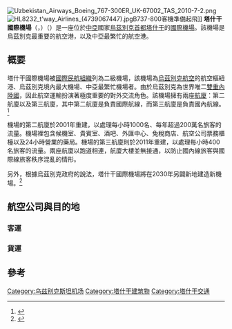 {{Link style|time=2015-12-11T09:23:02+00:00}}
{{Infobox Airport
| name         = 塔什干國際機場<br>{{lang|uz|Toshkent Xalqaro Aeroporti}}<br><small>{{lang|ru|Международный Аэропорт Ташкента}}</small>
| nativename   = 
| nativename-a = 
| nativename-r = 
| image        = 
| image-width  = 150
| image2       = Tashkent Airport Wallner.jpg
| image2-width = 250
| caption2     = 
| IATA         = TAS
| ICAO         = UTTT
<center>{{Location map|Uzbekistan|width=250|float=center
|caption=|mark=Airplane_silhouette.svg|marksize=10
|label=TAS|position=right
|lat_deg=41|lat_min=15|lat_sec=28.3|lat_dir=N
|lon_deg=69|lon_min=16|lon_sec=52.27|lon_dir=E
}}<small>機場在烏茲別克的位置</small></center>
| type         = 民用
| owner        = {{UZB}}[[政府|政府]]
| operator     = {{flagicon|UZB}} [[烏茲別克航空|烏茲別克航空]]
| city-served  = {{UZB}} [[塔什干|塔什干]]
| location     = {{UZB}} [[塔什干|塔什干]]
| hub          = {{flagicon|UZB}} [[烏茲別克航空|烏茲別克航空]]
| elevation-f  = 1,417
| elevation-m  = 432
| coordinates  = {{coord|41|15|28.3|N|69|16|52.27|E|type:airport}}
| website      = [https://web.archive.org/web/20130329104103/http://www.uzairways.com/airports.aspx www.uzairways.com]
}}
[[File:Uzbekistan_Airways_Boeing_767-300ER_UK-67002_TAS_2010-7-2.png|right]]
[[File:HL8232_t'way_Airlines_(4739067447).jpg|right]]B737-800客機準備起飛]]
'''塔什干國際機場'''（{{lang-uz|Toshkent Xalqaro Aeroporti}}，{{lang-ru|Международный Аэропорт Ташкента}}）（{{Airport codes|TAS|UTTT}}）是一座位於[[中亞|中亞]]國家[[烏茲別克|烏茲別克]][[首都|首都]][[塔什干|塔什干]]的[[國際機場|國際機場]]。該機場是烏茲別克最重要的航空港，以及中亞最繁忙的航空港。

==概要==
塔什干國際機場被[[國際民航組織|國際民航組織]]列為二級機場，該機場為[[烏茲別克航空|烏茲別克航空]]的航空樞紐港、烏茲別克境內最大機場、中亞最繁忙機場者。由於烏茲別克為世界唯二[[雙重內陸國|雙重內陸國]]，因此航空運輸扮演著極度重要的對外交流角色。該機場擁有兩座[[航站楼|航廈]]：第二航廈以及第三航廈，其中第二航廈是負責國際航線，而第三航廈是負責國內航線。<ref>{{cite news|title=Uzbekistan Airways’ new terminal starts operation in Tashkent|url=http://www.caan.asia/en/show-uzbekistan_airways%E2%80%99_new_terminal_starts_operation_in_tashkent.html|accessdate=26 September 2011|newspaper=C.A.A.N|date=26 September 2011|archive-date=2015-02-13|archive-url=https://web.archive.org/web/20150213161244/http://caan.asia/en/show-uzbekistan_airways%e2%80%99_new_terminal_starts_operation_in_tashkent.html|dead-url=no}}</ref> 

機場的第二航廈於2001年重建，以處理每小時1000名、每年超過200萬名旅客的流量。機場裡包含候機室、貴賓室、酒吧、外匯中心、免稅商店、航空公司票務櫃檯以及24小時營業的藥局。機場的第三航廈則於2011年重建，以處理每小時400名旅客的流量。兩座航廈以跑道相連，航廈大樓並無接通，以防止國內線旅客與國際線旅客秩序混亂的情形。

另外，根據烏茲別克政府的說法，塔什干國際機場將在2030年另闢新地建造新機場。<ref>{{cite news|title=Tashkent Airoport to be relocated by 2030|url=http://www.uzdaily.com/articles-id-19415.htm|accessdate=23 July 2012|newspaper=UzDaily.com|date=23 July 2012|archive-date=2016-04-03|archive-url=https://web.archive.org/web/20160403075952/https://www.uzdaily.com/articles-id-19415.htm|dead-url=yes}}</ref>

==航空公司與目的地==
===客運===
{{Airport-dest-list
|3rdcoltitle = 航廈
<!-- -->
|{{nowrap|{{flagicon|UZB}} [[烏茲別克航空|烏茲別克航空]]}} | '''中、南、西亞'''：[[阿拉木图国际机场|阿拉木圖]]、[[阿斯塔纳国际机场|阿斯塔納]]、[[:en:Sri_Guru_Ram_Dass_Jee_International_Airport|阿姆利则]]、[[盖达尔·阿利耶夫国际机场|巴庫]]、[[玛纳斯国际机场|比什凱克]]、[[英迪拉·甘地国际机场|德里]]、[[迪拜国际机场|杜拜]]、[[阿塔蒂尔克国际机场|伊斯坦堡-阿塔蒂尔克]]、[[拉合尔阿拉马·伊克巴勒国际机场|拉合爾]]、[[沙迦国际机场|沙迦]]、[[本-古里安国际机场|特拉維夫]]、[[第比利斯国际机场|第比利斯]]<br>'''東、東南亞'''：[[乌鲁木齐地窝堡国际机场|乌鲁木齐]]、[[北京首都国际机场|北京-首都]]、[[仁川国际机场|首爾-仁川]]、[[成田国际机场|东京-成田]]、[[素万那普机场|曼谷-素萬那普]]、[[吉隆坡国际机场|吉隆坡]]、[[新加坡樟宜机场|新加坡]]<br>'''歐洲'''：[[法兰克福机场|法蘭克福]]、[[慕尼黑機場|慕尼黑]]（2020年4月1日開辦）、[[伦敦希思罗机场|倫敦-希斯羅]]、[[米兰-马尔彭萨机场|米蘭-馬爾彭薩]]、[[巴黎夏尔·戴高乐机场|巴黎-戴高樂]]、[[里加国际机场|里加]]、[[罗马-菲乌米奇诺机场|羅馬]]<br>'''俄羅斯/白俄羅斯'''：[[哈拉波罗夫国际机场|加里宁格勒]]、[[喀山国际机场|喀山]]、[[哈巴罗夫斯克机场|哈巴羅夫斯克]]、[[:en:_Krasnodar_International_Airport|克拉斯諾達爾]]、[[叶梅利亚诺夫国际机场|克拉斯諾亞爾斯克]]、[[矿水城机场|礦水城]]、[[明斯克国际机场|明斯克]]、[[多莫杰多沃国际机场|莫斯科-多莫多傑沃]]、[[:en:_Aeroport|下瓦尔托夫斯克]]、[[托尔马切沃机场|新西伯利亞]]、[[:en:_Rostov-on-Don_Airport|頓河畔羅斯托夫]]、[[普爾科沃機場|聖彼得堡]]、[[:en:Kurumoch_International_Airport|薩馬拉]]、[[索契国际机场|索契]]、[[:en:Roshchino_International_Airport|秋明]]、[[:en:Ufa_International_Airport|烏法]]、[[海參崴國際機場|海參崴]]、[[:en:_Volgograd_International_Airport|伏尔加格勒]]、[[:en:_Voronezh_International_Airport|沃罗涅日]] 、[[科利佐沃国际机场|葉卡捷琳堡]]<br>'''美洲'''：[[约翰·甘迺迪国际机场|紐約-甘迺迪]]|2
<!-- -->
|{{flagicon|UZB}} [[烏茲別克航空|烏茲別克航空]] | [[安集延机场|安集延]]、[[布哈拉国际机场|布哈拉]]、[[费尔干纳国际机场|費爾干納]]、[[卡尔西机场|卡爾西]] 、[[纳曼干机场|納曼干]]、[[纳沃伊国际机场|纳沃伊]]、[[努库斯机场|努庫斯]]、[[纳沃伊国际机场|納沃伊]]、[[撒马尔罕国际机场|撒马尔罕]]、[[泰尔梅兹机场|泰爾梅茲]]、[[札拉夫尚機場|札拉夫尚]] |3
<!-- -->
|{{flagicon|KAZ}} [[阿斯塔納航空|阿斯塔納航空]] | [[阿拉木图国际机场|阿拉木圖]]、[[阿斯塔纳国际机场|阿斯塔納]] |2
<!-- -->
|{{flagicon|KAZ}} [[斯卡特航空|斯卡特航空]] | [[阿拉木图国际机场|阿拉木圖]] |2
<!-- -->
|{{flagicon|吉爾吉斯斯坦}} [[吉爾吉斯航空|吉爾吉斯航空]]| [[玛纳斯国际机场|比什凱克]]<ref>{{cite web|title=НОВОГОДНИЙ ПОДАРОК ОТ АВИАКОМПАНИИ|url=http://www.kyrgyzaero.com/ru/news/novogodniy-podarok-ot-aviakompanii|publisher=Kyrgyzstan Air Company|accessdate=18 January 2013|archive-url=https://web.archive.org/web/20130122234810/http://www.kyrgyzaero.com/ru/news/novogodniy-podarok-ot-aviakompanii|archive-date=2013-01-22|dead-url=yes}}</ref> |2
<!-- -->
|{{flagicon|吉爾吉斯斯坦}} [[阿維亞交通公司|阿維亞交通公司]] | [[玛纳斯国际机场|比什凱克]] |2
<!-- -->
|{{flagicon|RUS}} [[俄羅斯航空|俄羅斯航空]] | [[谢列梅捷沃国际机场|莫斯科-謝列梅傑沃]]  |{{nowrap|2}}
<!-- -->
|{{flagicon|RUS}} [[俄羅斯航空|俄羅斯航空]]<br><small>{{nowrap|由[[:en:Rossiya|羅西亞航空]]營運}}</small> | [[矿水城机场|矿水城]]、[[普爾科沃機場|聖彼得堡]]|2
<!-- -->
|{{flagicon|RUS}} [[S7航空|S7航空]] | [[托尔马切沃机场|新西伯利亞]] |2
<!-- -->
|{{flagicon|RUS}} [[烏拉爾航空|烏拉爾航空]] | [[車里雅賓斯克機場|車里亞賓斯克]]、[[:en:_Krasnodar_International_Airport|克拉斯諾達爾]]、[[叶梅利亚诺夫国际机场|克拉諾亞爾斯克]]、[[:en:Kurumoch_International_Airport|薩馬拉]]、[[科利佐沃国际机场|葉卡捷琳堡]] |2
<!-- -->
|{{flagicon|RUS}} [[UTair航空|UTair航空]] | [[伏努科沃国际机场|莫斯科-伏努可沃]] |2
<!-- -->
|{{flagicon|RUS}} [[雅庫特航空|雅庫特航空]]| [[伊尔库茨克国际机场|伊尔库茨克]]|2
<!-- -->
|{{flagicon|CHN}} [[中國南方航空|中國南方航空]] | [[乌鲁木齐地窝堡国际机场|烏魯木齊]]、[[北京首都国际机场|北京-首都]] |2
<!-- -->
|{{flagicon|CHN}} [[長龍航空|長龍航空]] | [[西安咸陽国际机场|西安]] |2
<!-- -->
|{{flagicon|KOR}} [[大韓航空|大韓航空]] | [[仁川国际机场|首爾-仁川]] |2
<!-- -->
|{{flagicon|KOR}} [[韓亞航空|韓亞航空]]| [[仁川国际机场|首爾-仁川]] |2
<!-- -->
|{{flagicon|IRN}} [[伊朗航空|伊朗航空]] | [[伊玛目霍梅尼国际机场|德黑蘭-霍梅尼]] |2
<!-- -->
|{{flagicon|TUR}} [[土耳其航空|土耳其航空]] | [[伊斯坦堡机场|伊斯坦堡]] |2
<!-- -->
|{{flagicon|BLR}} [[白俄羅斯航空|白俄羅斯航空]] | [[明斯克國際機場|明斯克]] |2
<!-- -->
}}

===貨運===
{{Airport-dest-list
|{{flagicon|GER}} [[DHL|DHL]]<ref name="AeroLogic route map">{{cite web|title=2013 summer schedule|url=http://www.aerologic.aero/network|publisher=Aero Logic|accessdate=13 August 2013|archive-url=https://web.archive.org/web/20130808224442/http://aerologic.aero/network|archive-date=2013-08-08|dead-url=yes}}</ref>  | 萊比錫、首爾-仁川、上海-浦東
|{{flagicon|GER}} [[德國漢莎航空|德國漢莎航空]] | 阿拉木圖、重慶、廣州
|{{flagicon|亞塞拜然}} [[丝绸之路航空|丝绸之路航空]] | 巴庫
|{{flagicon|TUR}} [[土耳其航空|土耳其航空]] | 曼谷-蘇凡納布、德里、伊斯坦堡-阿塔图克<ref>[http://wwwdownload.thy.com/kargo/pdf/winter2012_2013.pdf Turkish Airlines Cargo Winter Schedule] {{webarchive|url=https://web.archive.org/web/20130604104217/http://wwwdownload.thy.com/kargo/pdf/winter2012_2013.pdf |date=2013-06-04 }}</ref>
}}

==參考==
{{Wikivoyage|塔什干國際機場}}
{{reflist}}

{{烏茲別克機場}}

[[Category:乌兹别克斯坦机场|Category:乌兹别克斯坦机场]]
[[Category:塔什干建筑物|Category:塔什干建筑物]]
[[Category:塔什干交通|Category:塔什干交通]]